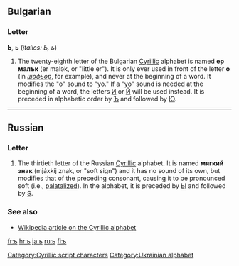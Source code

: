 ==Bulgarian==

===Letter===
'''Ь''', '''ь''' (''italics: Ь, ь'')

# The twenty-eighth letter of the Bulgarian [[Cyrillic]] alphabet is named '''ер малък''' (er malək, or "little er"). It is only ever used in front of the letter '''о''' (in ''[[шофьор]]'', for example), and never at the beginning of a word. It modifies the "o" sound to "yo." If a "yo" sound is needed at the beginning of a word, the letters [[и|И]] or [[й|Й]] will be used instead. It is preceded in alphabetic order by [[ъ|Ъ]] and followed by [[ю|Ю]].

----

==Russian==
{{wikipedia|lang=ru|Soft sign}}

===Letter===
{{infl|ru|letter|sc=Cyrl|lower case||upper case|Ь}}

# The thirtieth letter of the Russian [[Cyrillic]] alphabet. It is named '''мягкий знак''' (mjáxkij znak, or "soft sign") and it has no sound of its own, but modifies that of the preceding consonant, causing it to be pronounced soft (i.e., [[palatal]]ized). In the alphabet, it is preceded by [[ы|Ы]] and followed by [[э|Э]].

===See also===
* [[w:Cyrillic alphabet|Wikipedia article on the Cyrillic alphabet]]

[[Category:Cyrillic script characters]]
[[Category:Ukrainian alphabet]]

[[fr:ь]]
[[hr:ь]]
[[ja:ь]]
[[ru:ь]]
[[fi:ь]]